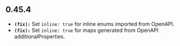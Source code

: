 ## 0.45.4

- **`(fix):`** Set `inline: true` for inline enums imported from OpenAPI.
- **`(fix):`** Set `inline: true` for maps generated from OpenAPI additionalProperties.
